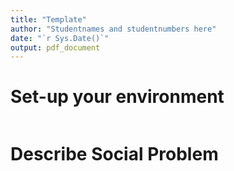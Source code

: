 ```yaml
---
title: "Template"
author: "Studentnames and studentnumbers here"
date: "`r Sys.Date()`"
output: pdf_document
---
```


# Set-up your environment
```r

```

# Describe Social Problem


# 